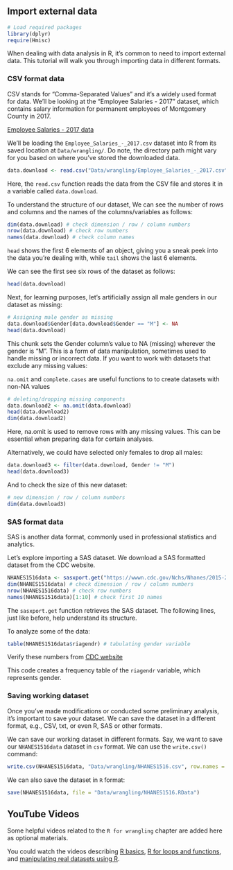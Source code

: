 ## Import external data {.unnumbered}

```r
# Load required packages
library(dplyr)
require(Hmisc)
```

When dealing with data analysis in R, it's common to need to import external data. This tutorial will walk you through importing data in different formats.

### CSV format data

CSV stands for "Comma-Separated Values" and it's a widely used format for data. We'll be looking at the "Employee Salaries - 2017" dataset, which contains salary information for permanent employees of Montgomery County in 2017.

::: column-margin
[Employee Salaries - 2017 data](https://data.amerigeoss.org/it/dataset/employee-salaries-2017/resource/c6abf511-62fb-457d-b90b-e0d11a5e4ab8)
:::

::: callout-tip
We'll be loading the `Employee_Salaries_-_2017.csv` dataset into R from its saved location at `Data/wrangling/`. Do note, the directory path might vary for you based on where you've stored the downloaded data.
::: 

```r
data.download <- read.csv("Data/wrangling/Employee_Salaries_-_2017.csv")
```

Here, the `read.csv` function reads the data from the CSV file and stores it in a variable called `data.download`.

To understand the structure of our dataset, We can see the number of rows and columns and the names of the columns/variables as follows:

```r
dim(data.download) # check dimension / row / column numbers
nrow(data.download) # check row numbers
names(data.download) # check column names
```

::: callout-tip
`head` shows the first 6 elements of an object, giving you a sneak peek into the data you're dealing with, while `tail` shows the last 6 elements.
:::

We can see the first see six rows of the dataset as follows:

```r
head(data.download)
```

Next, for learning purposes, let's artificially assign all male genders in our dataset as missing:

```r
# Assigning male gender as missing
data.download$Gender[data.download$Gender == "M"] <- NA
head(data.download)
```

This chunk sets the Gender column's value to NA (missing) wherever the gender is "M". This is a form of data manipulation, sometimes used to handle missing or incorrect data. If you want to work with datasets that exclude any missing values:


::: callout-tip
`na.omit` and `complete.cases` are useful functions to to create datasets with non-NA values
:::

```r
# deleting/dropping missing components
data.download2 <- na.omit(data.download)
head(data.download2)
dim(data.download2)
```

Here, na.omit is used to remove rows with any missing values. This can be essential when preparing data for certain analyses.

Alternatively, we could have selected only females to drop all males:

```r
data.download3 <- filter(data.download, Gender != "M")
head(data.download3)
```

And to check the size of this new dataset:

```r
# new dimension / row / column numbers
dim(data.download3)
```

### SAS format data

::: callout-tip
SAS is another data format, commonly used in professional statistics and analytics.
::: 

Let's explore importing a SAS dataset. We download a SAS formatted dataset from the CDC website.


```r
NHANES1516data <- sasxport.get("https://wwwn.cdc.gov/Nchs/Nhanes/2015-2016/DEMO_I.XPT")
dim(NHANES1516data) # check dimension / row / column numbers
nrow(NHANES1516data) # check row numbers
names(NHANES1516data)[1:10] # check first 10 names
```

The `sasxport.get` function retrieves the SAS dataset. The following lines, just like before, help understand its structure.

To analyze some of the data:

```r
table(NHANES1516data$riagendr) # tabulating gender variable
```

::: column-margin
Verify these numbers from [CDC website](https://wwwn.cdc.gov/Nchs/Nhanes/2015-2016/DEMO_I.htm#RIAGENDR)
:::

This code creates a frequency table of the `riagendr` variable, which represents gender.

### Saving working dataset

::: callout-tip
Once you've made modifications or conducted some preliminary analysis, it's important to save your dataset. We can save the dataset in a different format, e.g., CSV, txt, or even R, SAS or other formats.
:::

We can save our working dataset in different formats. Say, we want to save our `NHANES1516data` dataset in `csv` format. We can use the `write.csv()` command:

```r
write.csv(NHANES1516data, "Data/wrangling/NHANES1516.csv", row.names = FALSE)
```

We can also save the dataset in `R` format:

```r
save(NHANES1516data, file = "Data/wrangling/NHANES1516.RData")
```

## YouTube Videos

::: column-margin
Some helpful videos related to the `R for wrangling` chapter are added here as optional materials.
:::

You could watch the videos describing [R basics](https://youtu.be/wMwH7iroGIo), [R for loops and functions](https://youtu.be/A5TTDqhvBrM), and [manipulating real datasets using R](https://youtu.be/3Hn1QsQHo-w).
